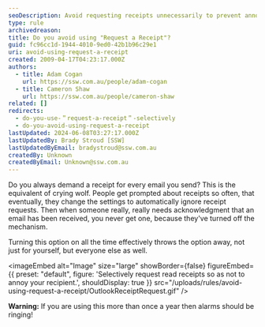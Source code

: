 ```yaml
---
seoDescription: Avoid requesting receipts unnecessarily to prevent annoying recipients and ensure effective communication.
type: rule
archivedreason:
title: Do you avoid using "Request a Receipt"?
guid: fc96cc1d-1944-4010-9ed0-42b1b96c29e1
uri: avoid-using-request-a-receipt
created: 2009-04-17T04:23:17.000Z
authors:
  - title: Adam Cogan
    url: https://ssw.com.au/people/adam-cogan
  - title: Cameron Shaw
    url: https://ssw.com.au/people/cameron-shaw
related: []
redirects:
  - do-you-use-＂request-a-receipt＂-selectively
  - do-you-avoid-using-request-a-receipt
lastUpdated: 2024-06-08T03:27:17.000Z
lastUpdatedBy: Brady Stroud [SSW]
lastUpdatedByEmail: bradystroud@ssw.com.au
createdBy: Unknown
createdByEmail: Unknown@ssw.com.au
---
```


Do you always demand a receipt for every email you send? This is the equivalent of crying wolf. People get prompted about receipts so often, that eventually, they change the settings to automatically ignore receipt requests. Then when someone really, really needs acknowledgment that an email has been received, you never get one, because they've turned off the mechanism.

Turning this option on all the time effectively throws the option away, not just for yourself, but everyone else as well.

<imageEmbed
  alt="Image"
  size="large"
  showBorder={false}
  figureEmbed={{
    preset: "default",
    figure: 'Selectively request read receipts so as not to annoy your recipient.',
    shouldDisplay: true
  }}
  src="/uploads/rules/avoid-using-request-a-receipt/OutlookReceiptRequest.gif"
/>

**Warning:** If you are using this more than once a year then alarms should be ringing!
